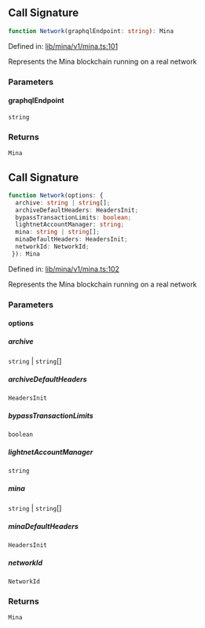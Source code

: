 ## Call Signature

```ts
function Network(graphqlEndpoint: string): Mina
```

Defined in: [lib/mina/v1/mina.ts:101](https://github.com/o1-labs/o1js/blob/df1ff77af12d7cbbed4a6167f02815fad4f0dceb/src/lib/mina/v1/mina.ts#L101)

Represents the Mina blockchain running on a real network

### Parameters

#### graphqlEndpoint

`string`

### Returns

`Mina`

## Call Signature

```ts
function Network(options: {
  archive: string | string[];
  archiveDefaultHeaders: HeadersInit;
  bypassTransactionLimits: boolean;
  lightnetAccountManager: string;
  mina: string | string[];
  minaDefaultHeaders: HeadersInit;
  networkId: NetworkId;
 }): Mina
```

Defined in: [lib/mina/v1/mina.ts:102](https://github.com/o1-labs/o1js/blob/df1ff77af12d7cbbed4a6167f02815fad4f0dceb/src/lib/mina/v1/mina.ts#L102)

Represents the Mina blockchain running on a real network

### Parameters

#### options

##### archive

`string` \| `string`[]

##### archiveDefaultHeaders

`HeadersInit`

##### bypassTransactionLimits

`boolean`

##### lightnetAccountManager

`string`

##### mina

`string` \| `string`[]

##### minaDefaultHeaders

`HeadersInit`

##### networkId

`NetworkId`

### Returns

`Mina`
